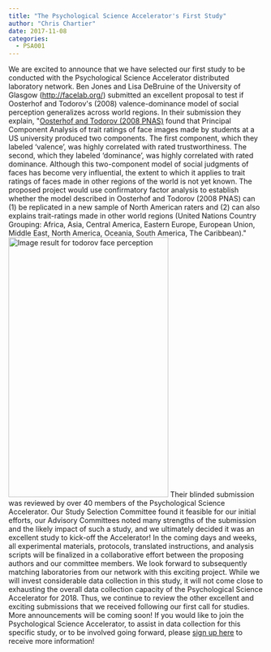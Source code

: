 ```yaml
---
title: "The Psychological Science Accelerator's First Study"
author: "Chris Chartier"
date: 2017-11-08
categories:
  - PSA001
---
```


We are excited to announce that we have selected our first study to be
conducted with the Psychological Science Accelerator distributed
laboratory network. Ben Jones and Lisa DeBruine of the University of
Glasgow ([http://facelab.org/](http://facelab.org/){target="_blank"})
submitted an excellent proposal to test if Oosterhof and Todorov\'s
(2008) valence-dominance model of social perception generalizes across
world regions. In their submission they explain, \"[Oosterhof and
Todorov (2008
PNAS)](http://www.pnas.org/content/105/32/11087){target="_blank"} found
that Principal Component Analysis of trait ratings of face images made
by students at a US university produced two components. The first
component, which they labeled 'valence', was highly correlated with
rated trustworthiness. The second, which they labeled 'dominance', was
highly correlated with rated dominance. Although this two-component
model of social judgments of faces has become very influential, the
extent to which it applies to trait ratings of faces made in other
regions of the world is not yet known. The proposed project would use
confirmatory factor analysis to establish whether the model described in
Oosterhof and Todorov (2008 PNAS) can (1) be replicated in a new sample
of North American raters and (2) can also explains trait-ratings made in
other world regions (United Nations Country Grouping: Africa, Asia,
Central America, Eastern Europe, European Union, Middle East, North
America, Oceania, South America, The Caribbean).\" ![Image result for
todorov face
perception](https://paw.princeton.edu/sites/default/files/images/content/mind-faces.jpg){width="315"
height="512"} Their blinded submission was reviewed by over 40 members
of the Psychological Science Accelerator. Our Study Selection Committee
found it feasible for our initial efforts, our Advisory Committees noted
many strengths of the submission and the likely impact of such a study,
and we ultimately decided it was an excellent study to kick-off the
Accelerator! In the coming days and weeks, all experimental materials,
protocols, translated instructions, and analysis scripts will be
finalized in a collaborative effort between the proposing authors and
our committee members. We look forward to subsequently matching
laboratories from our network with this exciting project. While we will
invest considerable data collection in this study, it will not come
close to exhausting the overall data collection capacity of the
Psychological Science Accelerator for 2018. Thus, we continue to review
the other excellent and exciting submissions that we received following
our first call for studies. More announcements will be coming soon! If
you would like to join the Psychological Science Accelerator, to assist
in data collection for this specific study, or to be involved going
forward, please [sign up
here](https://psysciacc.org/get-involved/){target="_blank"} to receive
more information!

